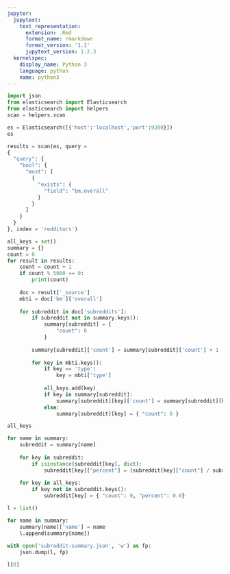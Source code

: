 ```yaml
---
jupyter:
  jupytext:
    text_representation:
      extension: .Rmd
      format_name: rmarkdown
      format_version: '1.1'
      jupytext_version: 1.2.3
  kernelspec:
    display_name: Python 3
    language: python
    name: python3
---
```


```python
import json
from elasticsearch import Elasticsearch
from elasticsearch import helpers
scan = helpers.scan

es = Elasticsearch([{'host':'localhost','port':9200}])
es
```

```python
results = scan(es, query = 
{
  "query": {
    "bool": {
      "must": [
        {
          "exists": {
            "field": "bm.overall"
          }
        }
      ]
    }
  }
}, index = 'redditors')

all_keys = set()
summary = {}
count = 0
for result in results:
    count = count + 1
    if count % 5000 == 0:
        print(count)
    
    doc = result['_source']
    mbti = doc['bm']['overall']
    
    for subreddit in doc['subreddits']:
        if subreddit not in summary.keys():
            summary[subreddit] = {
                "count": 0
            }
            
        summary[subreddit]['count'] = summary[subreddit]['count'] + 1
    
        for key in mbti.keys():
            if key == 'type':
                key = mbti['type']
            
            all_keys.add(key)
            if key in summary[subreddit]:
                summary[subreddit][key]['count'] = summary[subreddit][key]['count'] + 1
            else:
                summary[subreddit][key] = { "count": 0 }
```

```python
all_keys
```

```python
for name in summary:
    subreddit = summary[name]
    
    for key in subreddit:
        if isinstance(subreddit[key], dict):
            subreddit[key]["percent"] = (subreddit[key]["count"] / subreddit["count"]) * 100.0
    
    for key in all_keys:
        if key not in subreddit.keys():
            subreddit[key] = { "count": 0, "percent": 0.0}
```

```python
l = list()

for name in summary:
    summary[name]['name'] = name
    l.append(summary[name])
    
with open('subreddit-summary.json', 'w') as fp:
    json.dump(l, fp)
```

```python
l[0]
```
